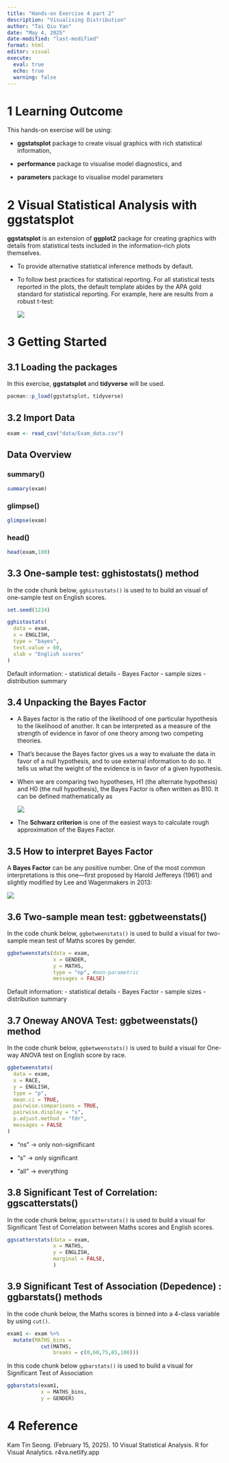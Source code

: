 ```yaml
---
title: "Hands-on Exercise 4 part 2"
description: "Visualising Distribution"
author: "Tai Qiu Yan"
date: "May 4, 2025"
date-modified: "last-modified"
format: html
editor: visual
execute:
  eval: true
  echo: true
  warning: false
---
```


# 1 Learning Outcome

This hands-on exercise will be using:

-   **ggstatsplot** package to create visual graphics with rich statistical information,

-   **performance** package to visualise model diagnostics, and

-   **parameters** package to visualise model parameters

# 2 Visual Statistical Analysis with ggstatsplot

**ggstatsplot** is an extension of **ggplot2** package for creating graphics with details from statistical tests included in the information-rich plots themselves.

-   To provide alternative statistical inference methods by default.

-   To follow best practices for statistical reporting. For all statistical tests reported in the plots, the default template abides by the APA gold standard for statistical reporting. For example, here are results from a robust t-test:

    ![](images/clipboard-2700632607.png)

# 3 Getting Started

## 3.1 Loading the packages

In this exercise, **ggstatsplot** and **tidyverse** will be used.

```r
pacman::p_load(ggstatsplot, tidyverse)
```

## 3.2 Import Data

```r
exam <- read_csv("data/Exam_data.csv")
```

## Data Overview

### summary()

```r
summary(exam)
```

### glimpse()

```r
glimpse(exam)
```

### head()

```r
head(exam,100)
```

## 3.3 One-sample test: gghistostats() method

In the code chunk below, `gghistostats()` is used to to build an visual of one-sample test on English scores.

```r
set.seed(1234)

gghistostats(
  data = exam,
  x = ENGLISH,
  type = "bayes",
  test.value = 60,
  xlab = "English scores"
)
```

Default information: - statistical details - Bayes Factor - sample sizes - distribution summary

## 3.4 Unpacking the Bayes Factor

-   A Bayes factor is the ratio of the likelihood of one particular hypothesis to the likelihood of another. It can be interpreted as a measure of the strength of evidence in favor of one theory among two competing theories.

-   That’s because the Bayes factor gives us a way to evaluate the data in favor of a null hypothesis, and to use external information to do so. It tells us what the weight of the evidence is in favor of a given hypothesis.

-   When we are comparing two hypotheses, H1 (the alternate hypothesis) and H0 (the null hypothesis), the Bayes Factor is often written as B10. It can be defined mathematically as

    ![](images/clipboard-3746495706.png)

-   The **Schwarz criterion** is one of the easiest ways to calculate rough approximation of the Bayes Factor.

## 3.5 How to interpret Bayes Factor

A **Bayes Factor** can be any positive number. One of the most common interpretations is this one—first proposed by Harold Jeffereys (1961) and slightly modified by Lee and Wagenmakers in 2013:

![](images/clipboard-914047291.png)

## 3.6 Two-sample mean test: ggbetweenstats()

In the code chunk below, `ggbetweenstats()` is used to build a visual for two-sample mean test of Maths scores by gender.

```r
ggbetweenstats(data = exam,
               x = GENDER,
               y = MATHS,
               type = "np", #non-parametric
               messages = FALSE)
```

Default information: - statistical details - Bayes Factor - sample sizes - distribution summary

## 3.7 Oneway ANOVA Test: ggbetweenstats() method

In the code chunk below, `ggbetweenstats()` is used to build a visual for One-way ANOVA test on English score by race.

```r
ggbetweenstats(
  data = exam,
  x = RACE, 
  y = ENGLISH,
  type = "p",
  mean.ci = TRUE, 
  pairwise.comparisons = TRUE, 
  pairwise.display = "s",
  p.adjust.method = "fdr",
  messages = FALSE
)
```

-   “ns” → only non-significant

-   “s” → only significant

-   “all” → everything

## 3.8 Significant Test of Correlation: ggscatterstats()

In the code chunk below, `ggscatterstats()` is used to build a visual for Significant Test of Correlation between Maths scores and English scores.

```r
ggscatterstats(data = exam,
               x = MATHS,
               y = ENGLISH,
               marginal = FALSE,
               )
```

## 3.9 Significant Test of Association (Depedence) : ggbarstats() methods

In the code chunk below, the Maths scores is binned into a 4-class variable by using `cut()`.

```r
exam1 <- exam %>%
  mutate(MATHS_bins =
           cut(MATHS,
               breaks = c(0,60,75,85,100)))
```

In this code chunk below `ggbarstats()` is used to build a visual for Significant Test of Association

```r
ggbarstats(exam1,
           x = MATHS_bins,
           y = GENDER)
```
# 4 Reference

Kam Tin Seong. (February 15, 2025). 10 Visual Statistical Analysis. R for Visual Analytics. r4va.netlify.app